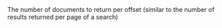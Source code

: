 <ParamField body="limit" type="integer" value="3">
  The number of documents to return per offset (similar to the number of results returned per page of a search)
</ParamField>
